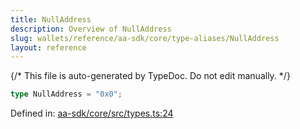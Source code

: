 ```yaml
---
title: NullAddress
description: Overview of NullAddress
slug: wallets/reference/aa-sdk/core/type-aliases/NullAddress
layout: reference
---
```


{/* This file is auto-generated by TypeDoc. Do not edit manually. */}

```ts
type NullAddress = "0x0";
```

Defined in: [aa-sdk/core/src/types.ts:24](https://github.com/alchemyplatform/aa-sdk/blob/c1a84188d03473acac2fdb49fb7cd7fdba73169b/aa-sdk/core/src/types.ts#L24)

